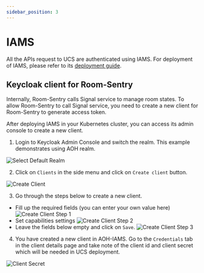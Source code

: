 ```yaml
---
sidebar_position: 3
---
```


# IAMS

All the APIs request to UCS are authenticated using IAMS. For deployment of IAMS, please refer to its
[deployment guide](../../iams/deployment/overview.md).

## Keycloak client for Room-Sentry

Internally, Room-Sentry calls Signal service to manage room states. To allow Room-Sentry to call Signal service, you
need to create a new client for Room-Sentry to generate access token.

After deploying IAMS in your Kubernetes cluster, you can access its admin console to create a new client.

1. Login to Keycloak Admin Console and switch the realm. This example demonstrates using AOH realm.

![Select Default Realm](/img/modules/ucs/deployment/select_realm.png)

2. Click on `Clients` in the side menu and click on `Create client` button.

![Create Client](/img/modules/ucs/deployment/create_client.png)

3. Go through the steps below to create a new client.

-   Fill up the required fields (you can enter your own value here)
    ![Create Client Step 1](/img/modules/ucs/deployment/create_client_step1.png)
-   Set capabilities settings
    ![Create Client Step 2](/img/modules/ucs/deployment/create_client_step2.png)
-   Leave the fields below empty and click on `Save`.
    ![Create Client Step 3](/img/modules/ucs/deployment/create_client_step3.png)

4. You have created a new client in AOH-IAMS. Go to the `Credentials` tab in the client details page and take note of
   the client id and client secret which will be needed in UCS deployment.

![Client Secret](/img/modules/ucs/deployment/client_secret.png)
